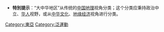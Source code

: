 {{Catnav|頁面分類|地理|大洲|亚洲|亚洲地理|東亞}}
{{Catnav|頁面分類|地理|各大洲地理|亚洲地理|東亞}}
{{Catnav|頁面分類|各種主題的頁面分類|依大洲来作的分类|各大洲地理|亚洲地理|東亞}}
{{Catnav|頁面分類|...|地缘经济}}
{{catmore}}
* '''特別提示'''：“大中华地区”从传统的[[中国地理|中国地理]]视角分类；这个分类应秉持政治中立、[[华人|华人]]视野，或从[[中华文化|中华文化]]、[[經濟地理學|地缘经济]]视角进行分类。


[[Category:東亞|Category:東亞]]
[[Category:泛運動|Category:泛運動]]